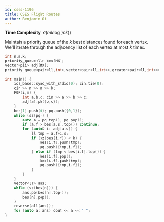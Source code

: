 ```yaml
---
id: cses-1196
title: CSES Flight Routes
author: Benjamin Qi
---
```


**Time Complexity:** $\mathcal{O}(mk\log (mk))$

Maintain a priority queue of the $k$ best distances found for each vertex. We'll iterate through the adjacency list of each vertex at most $k$ times.

```cpp
int n,m,k;
priority_queue<ll> bes[MX];
vector<pii> adj[MX];
priority_queue<pair<ll,int>,vector<pair<ll,int>>,greater<pair<ll,int>>> pq;
 
int main() {
    ios_base::sync_with_stdio(0); cin.tie(0);
    cin >> n >> m >> k;
    F0R(i,m) {
        int a,b,c; cin >> a >> b >> c;
        adj[a].pb({b,c});
    }
    bes[1].push(0); pq.push({0,1});
    while (sz(pq)) {
        auto a = pq.top(); pq.pop();
        if (a.f > bes[a.s].top()) continue;
        for (auto& i: adj[a.s]) {
            ll tmp = a.f+i.s;
            if (sz(bes[i.f]) < k) {
                bes[i.f].push(tmp);
                pq.push({tmp,i.f});
            } else if (tmp < bes[i.f].top()) {
                bes[i.f].pop();
                bes[i.f].push(tmp);
                pq.push({tmp,i.f});
            }
        }
    } 
    vector<ll> ans;
    while (sz(bes[n])) {
        ans.pb(bes[n].top());
        bes[n].pop();
    }
    reverse(all(ans));
    for (auto a: ans) cout << a << " ";
}
```